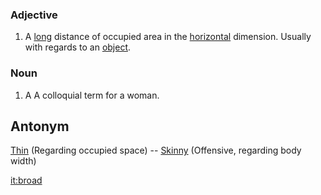 === Adjective ===
#A [[long]] distance of occupied area in the [[horizontal]] dimension.  Usually with regards to an [[object]].

=== Noun ===
#A A colloquial term for a woman.

== Antonym ==
[[Thin]] (Regarding occupied space) -- [[Skinny]] (Offensive, regarding body width)

[[it:broad]]